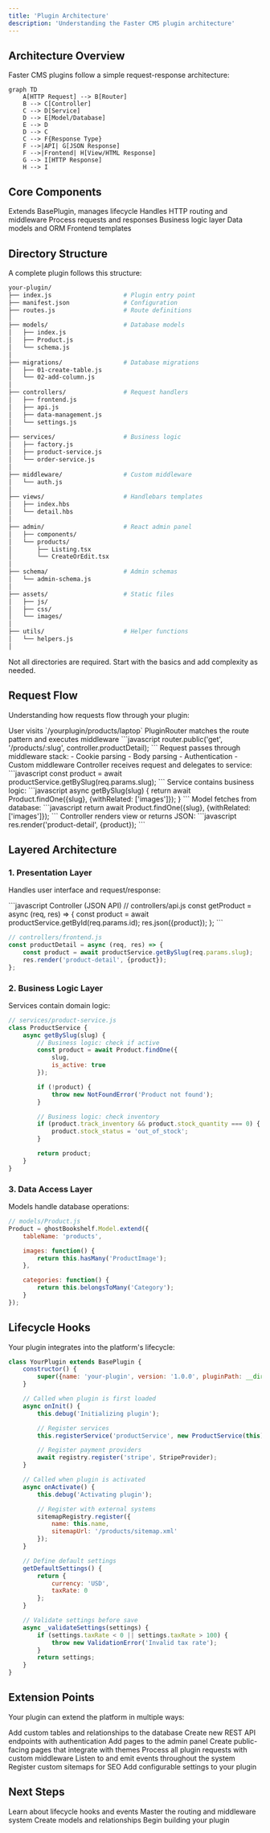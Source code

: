 ```yaml
---
title: 'Plugin Architecture'
description: 'Understanding the Faster CMS plugin architecture'
---
```


## Architecture Overview

Faster CMS plugins follow a simple request-response architecture:

```mermaid
graph TD
    A[HTTP Request] --> B[Router]
    B --> C[Controller]
    C --> D[Service]
    D --> E[Model/Database]
    E --> D
    D --> C
    C --> F{Response Type}
    F -->|API| G[JSON Response]
    F -->|Frontend| H[View/HTML Response]
    G --> I[HTTP Response]
    H --> I
```

## Core Components

<CardGroup cols={2}>
  <Card title="Plugin Class" icon="cube">
    Extends BasePlugin, manages lifecycle
  </Card>
  <Card title="Router" icon="route">
    Handles HTTP routing and middleware
  </Card>
  <Card title="Controllers" icon="code">
    Process requests and responses
  </Card>
  <Card title="Services" icon="gears">
    Business logic layer
  </Card>
  <Card title="Models" icon="database">
    Data models and ORM
  </Card>
  <Card title="Views" icon="window">
    Frontend templates
  </Card>
</CardGroup>

## Directory Structure

A complete plugin follows this structure:

```bash
your-plugin/
├── index.js                    # Plugin entry point
├── manifest.json               # Configuration
├── routes.js                   # Route definitions
│
├── models/                     # Database models
│   ├── index.js
│   ├── Product.js
│   └── schema.js
│
├── migrations/                 # Database migrations
│   ├── 01-create-table.js
│   └── 02-add-column.js
│
├── controllers/                # Request handlers
│   ├── frontend.js
│   ├── api.js
│   ├── data-management.js
│   └── settings.js
│
├── services/                   # Business logic
│   ├── factory.js
│   ├── product-service.js
│   └── order-service.js
│
├── middleware/                 # Custom middleware
│   └── auth.js
│
├── views/                      # Handlebars templates
│   ├── index.hbs
│   └── detail.hbs
│
├── admin/                      # React admin panel
│   ├── components/
│   └── products/
│       ├── Listing.tsx
│       └── CreateOrEdit.tsx
│
├── schema/                     # Admin schemas
│   └── admin-schema.js
│
├── assets/                     # Static files
│   ├── js/
│   ├── css/
│   └── images/
│
├── utils/                      # Helper functions
│   └── helpers.js
│
```

<Tip>
  Not all directories are required. Start with the basics and add complexity as needed.
</Tip>

## Request Flow

Understanding how requests flow through your plugin:

<Steps>
  <Step title="1. HTTP Request">
    User visits `/yourplugin/products/laptop`
  </Step>

  <Step title="2. Router Matching">
    PluginRouter matches the route pattern and executes middleware
    ```javascript
    router.public('get', '/products/:slug', controller.productDetail);
    ```
  </Step>

  <Step title="3. Middleware Execution">
    Request passes through middleware stack:
    - Cookie parsing
    - Body parsing
    - Authentication
    - Custom middleware
  </Step>

  <Step title="4. Controller">
    Controller receives request and delegates to service:
    ```javascript
    const product = await productService.getBySlug(req.params.slug);
    ```
  </Step>

  <Step title="5. Service Layer">
    Service contains business logic:
    ```javascript
    async getBySlug(slug) {
        return await Product.findOne({slug}, {withRelated: ['images']});
    }
    ```
  </Step>

  <Step title="6. Data Access">
    Model fetches from database:
    ```javascript
    return await Product.findOne({slug}, {withRelated: ['images']});
    ```
  </Step>

  <Step title="7. Response">
    Controller renders view or returns JSON:
    ```javascript
    res.render('product-detail', {product});
    ```
  </Step>
</Steps>

## Layered Architecture

### 1. Presentation Layer

Handles user interface and request/response:

<CodeGroup>
```javascript Controller (JSON API)
// controllers/api.js
const getProduct = async (req, res) => {
    const product = await productService.getById(req.params.id);
    res.json({product});
};
```

```javascript Controller (HTML View)
// controllers/frontend.js
const productDetail = async (req, res) => {
    const product = await productService.getBySlug(req.params.slug);
    res.render('product-detail', {product});
};
```
</CodeGroup>

### 2. Business Logic Layer

Services contain domain logic:

```javascript
// services/product-service.js
class ProductService {
    async getBySlug(slug) {
        // Business logic: check if active
        const product = await Product.findOne({
            slug,
            is_active: true
        });

        if (!product) {
            throw new NotFoundError('Product not found');
        }

        // Business logic: check inventory
        if (product.track_inventory && product.stock_quantity === 0) {
            product.stock_status = 'out_of_stock';
        }

        return product;
    }
}
```

### 3. Data Access Layer

Models handle database operations:

```javascript
// models/Product.js
Product = ghostBookshelf.Model.extend({
    tableName: 'products',

    images: function() {
        return this.hasMany('ProductImage');
    },

    categories: function() {
        return this.belongsToMany('Category');
    }
});
```

## Lifecycle Hooks

Your plugin integrates into the platform's lifecycle:

```javascript
class YourPlugin extends BasePlugin {
    constructor() {
        super({name: 'your-plugin', version: '1.0.0', pluginPath: __dirname});
    }

    // Called when plugin is first loaded
    async onInit() {
        this.debug('Initializing plugin');

        // Register services
        this.registerService('productService', new ProductService(this));

        // Register payment providers
        await registry.register('stripe', StripeProvider);
    }

    // Called when plugin is activated
    async onActivate() {
        this.debug('Activating plugin');

        // Register with external systems
        sitemapRegistry.register({
            name: this.name,
            sitemapUrl: '/products/sitemap.xml'
        });
    }

    // Define default settings
    getDefaultSettings() {
        return {
            currency: 'USD',
            taxRate: 0
        };
    }

    // Validate settings before save
    async _validateSettings(settings) {
        if (settings.taxRate < 0 || settings.taxRate > 100) {
            throw new ValidationError('Invalid tax rate');
        }
        return settings;
    }
}
```

## Extension Points

Your plugin can extend the platform in multiple ways:

<AccordionGroup>
  <Accordion title="Database Models" icon="database">
    Add custom tables and relationships to the database
  </Accordion>

  <Accordion title="API Endpoints" icon="cloud">
    Create new REST API endpoints with authentication
  </Accordion>

  <Accordion title="Admin UI" icon="desktop">
    Add pages to the admin panel
  </Accordion>

  <Accordion title="Frontend Pages" icon="browser">
    Create public-facing pages that integrate with themes
  </Accordion>

  <Accordion title="Middleware" icon="filter">
    Process all plugin requests with custom middleware
  </Accordion>

  <Accordion title="Events" icon="bolt">
    Listen to and emit events throughout the system
  </Accordion>

  <Accordion title="Sitemaps" icon="sitemap">
    Register custom sitemaps for SEO
  </Accordion>

  <Accordion title="Settings" icon="gear">
    Add configurable settings to your plugin
  </Accordion>
</AccordionGroup>

## Next Steps

<CardGroup cols={2}>
  <Card title="Plugin Lifecycle" icon="rotate" href="/core-concepts/plugin-lifecycle">
    Learn about lifecycle hooks and events
  </Card>
  <Card title="Routing System" icon="route" href="/core-concepts/routing-system">
    Master the routing and middleware system
  </Card>
  <Card title="Database Models" icon="database" href="/core-concepts/database-models">
    Create models and relationships
  </Card>
  <Card title="Start Building" icon="hammer" href="/building/setup">
    Begin building your plugin
  </Card>
</CardGroup>
